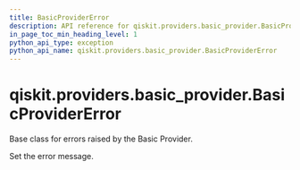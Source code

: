 ```yaml
---
title: BasicProviderError
description: API reference for qiskit.providers.basic_provider.BasicProviderError
in_page_toc_min_heading_level: 1
python_api_type: exception
python_api_name: qiskit.providers.basic_provider.BasicProviderError
---
```


<span id="qiskit-providers-basic-provider-basicprovidererror" />

# qiskit.providers.basic\_provider.BasicProviderError

<Class id="qiskit.providers.basic_provider.BasicProviderError" name="BasicProviderError" isDedicatedPage={true} github="https://github.com/qiskit/qiskit/tree/main/qiskit/providers/basic_provider/exceptions.py" signature="qiskit.providers.basic_provider.BasicProviderError(*message)">
  Base class for errors raised by the Basic Provider.

  Set the error message.
</Class>

